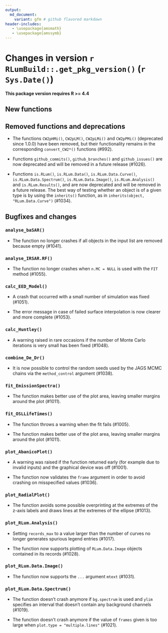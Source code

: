 ```yaml
---
output:
  md_document:
    variant: gfm # github flavored markdown
header-includes:
   - \usepackage{amsmath}
   - \usepackage{amssymb}
---
```

<!-- NEWS.md was auto-generated by NEWS.Rmd. Please DO NOT edit by hand!-->

# Changes in version `r RLumBuild::.get_pkg_version()` (`r Sys.Date()`)

**This package version requires R >= 4.4**

## New functions


## Removed functions and deprecations

* The functions `CW2pHMi()`, `CW2pLM()`, `CW2pLMi()` and `CW2pPMi()`
(deprecated since 1.0.0) have been removed, but their functionality remains
in the corresponding `convert_CW2*()` functions (#992).

* Functions `github_commits()`, `github_branches()` and `github_issues()` are
now deprecated and will be removed in a future release (#1026).

* Functions `is.RLum()`, `is.RLum.Data()`, `is.RLum.Data.Curve()`,
`is.RLum.Data.Spectrum()`, `is.RLum.Data.Image()`, `is.RLum.Analysis()` and
`is.RLum.Results()`,  and are now deprecated and will be removed in a future
release. The best way of testing whether an object is of a given type is by
using the `inherits()` function, as in `inherits(object, "RLum.Data.Curve")`
(#1034).

## Bugfixes and changes

### `analyse_baSAR()`

* The function no longer crashes if all objects in the input list are removed
because empty (#1041).

### `analyse_IRSAR.RF()`

* The function no longer crashes when `n.MC = NULL` is used with the `FIT`
method (#1055).

### `calc_EED_Model()`

* A crash that occurred with a small number of simulation was fixed (#1051).

* The error message in case of failed surface interpolation is now clearer and
more complete (#1053).

### `calc_Huntley()`

* A warning raised in rare occasions if the number of Monte Carlo iterations
is very small has been fixed (#1048).

### `combine_De_Dr()`

* It is now possible to control the random seeds used by the JAGS MCMC chains
via the `method_control` argument (#1038).

### `fit_EmissionSpectra()`

* The function makes better use of the plot area, leaving smaller margins
around the plot (#1011).

### `fit_OSLLifeTimes()`

* The function throws a warning when the fit fails (#1005).

* The function makes better use of the plot area, leaving smaller margins
around the plot (#1011).

### `plot_AbanicoPlot()`

* A warning was raised if the function returned early (for example due to
invalid inputs) and the graphical device was off (#1001).

* The function now validates the `frame` argument in order to avoid crashing
on misspecified values (#1036).

### `plot_RadialPlot()`

* The function avoids some possible overprinting at the extremes of the z-axis
labels and draws lines at the extremes of the ellipse (#1013).

### `plot_RLum.Analysis()`

* Setting `records_max` to a value larger than the number of curves no longer
generates spurious legend entries (#1017).

* The function now supports plotting of `RLum.Data.Image` objects contained
in its records (#1028).

### `plot_RLum.Data.Image()`

* The function now supports the `...` argument `mtext` (#1031).

### `plot_RLum.Data.Spectrum()`

* The function doesn't crash anymore if `bg.spectrum` is used and `ylim`
specifies an interval that doesn't contain any background channels (#1019).

* The function doesn't crash anymore if the value of `frames` given is too
large when `plot.type = "multiple.lines"` (#1021).
